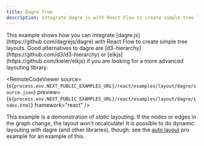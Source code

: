 ```yaml
---
title: Dagre Tree
description: Integrate dagre js with React Flow to create simple tree layouts
---
```



<ExampleLayout>
This example shows how you can integrate [dagre.js](https://github.com/dagrejs/dagre) with React Flow to create simple tree layouts. Good alternatives to dagre are [d3-hierarchy](https://github.com/d3/d3-hierarchy) or [elkjs](https://github.com/kieler/elkjs) if you are looking for a more advanced layouting library.

<RemoteCodeViewer
  source={`${process.env.NEXT_PUBLIC_EXAMPLES_URL}/react/examples/layout/dagre/source.json`}
  preview={`${process.env.NEXT_PUBLIC_EXAMPLES_URL}/react/examples/layout/dagre/index.html`}
  framework="react"
/>

This example is a demonstration of _static_ layouting. If the nodes or edges in
the graph change, the layout _won't_ recalculate! It is possible to do dynamic
layouting with dagre (and other libraries), though: see the [auto layout](/examples/layout/auto-layout)
pro example for an example of this.

</ExampleLayout>
